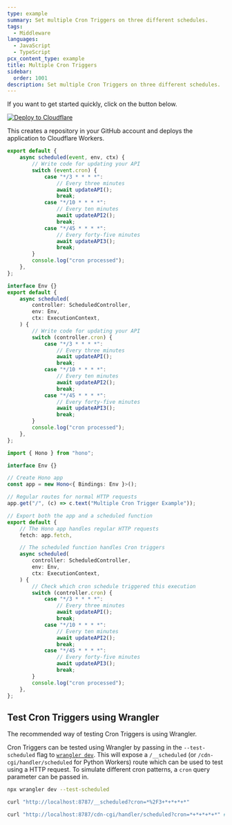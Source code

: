 ```yaml
---
type: example
summary: Set multiple Cron Triggers on three different schedules.
tags:
  - Middleware
languages:
  - JavaScript
  - TypeScript
pcx_content_type: example
title: Multiple Cron Triggers
sidebar:
  order: 1001
description: Set multiple Cron Triggers on three different schedules.
---
```


If you want to get started quickly, click on the button below.

[![Deploy to Cloudflare](https://deploy.workers.cloudflare.com/button)](https://deploy.workers.cloudflare.com/?url=https://github.com/cloudflare/docs-examples/tree/main/workers/multiple-cron-triggers)

This creates a repository in your GitHub account and deploys the application to Cloudflare Workers.


<Tabs syncKey="workersExamples"> <TabItem label="JavaScript" icon="seti:javascript">

```js
export default {
	async scheduled(event, env, ctx) {
		// Write code for updating your API
		switch (event.cron) {
			case "*/3 * * * *":
				// Every three minutes
				await updateAPI();
				break;
			case "*/10 * * * *":
				// Every ten minutes
				await updateAPI2();
				break;
			case "*/45 * * * *":
				// Every forty-five minutes
				await updateAPI3();
				break;
		}
		console.log("cron processed");
	},
};
```

</TabItem> <TabItem label="TypeScript" icon="seti:typescript">

```ts
interface Env {}
export default {
	async scheduled(
		controller: ScheduledController,
		env: Env,
		ctx: ExecutionContext,
	) {
		// Write code for updating your API
		switch (controller.cron) {
			case "*/3 * * * *":
				// Every three minutes
				await updateAPI();
				break;
			case "*/10 * * * *":
				// Every ten minutes
				await updateAPI2();
				break;
			case "*/45 * * * *":
				// Every forty-five minutes
				await updateAPI3();
				break;
		}
		console.log("cron processed");
	},
};
```

</TabItem> <TabItem label="Hono" icon="seti:typescript">

```ts
import { Hono } from "hono";

interface Env {}

// Create Hono app
const app = new Hono<{ Bindings: Env }>();

// Regular routes for normal HTTP requests
app.get("/", (c) => c.text("Multiple Cron Trigger Example"));

// Export both the app and a scheduled function
export default {
	// The Hono app handles regular HTTP requests
	fetch: app.fetch,

	// The scheduled function handles Cron triggers
	async scheduled(
		controller: ScheduledController,
		env: Env,
		ctx: ExecutionContext,
	) {
		// Check which cron schedule triggered this execution
		switch (controller.cron) {
			case "*/3 * * * *":
				// Every three minutes
				await updateAPI();
				break;
			case "*/10 * * * *":
				// Every ten minutes
				await updateAPI2();
				break;
			case "*/45 * * * *":
				// Every forty-five minutes
				await updateAPI3();
				break;
		}
		console.log("cron processed");
	},
};
```

</TabItem> </Tabs>

## Test Cron Triggers using Wrangler

The recommended way of testing Cron Triggers is using Wrangler.

Cron Triggers can be tested using Wrangler by passing in the `--test-scheduled` flag to [`wrangler dev`](/workers/wrangler/commands/#dev). This will expose a `/__scheduled` (or `/cdn-cgi/handler/scheduled` for Python Workers) route which can be used to test using a HTTP request. To simulate different cron patterns, a `cron` query parameter can be passed in.

```sh
npx wrangler dev --test-scheduled

curl "http://localhost:8787/__scheduled?cron=*%2F3+*+*+*+*"

curl "http://localhost:8787/cdn-cgi/handler/scheduled?cron=*+*+*+*+*" # Python Workers
```
